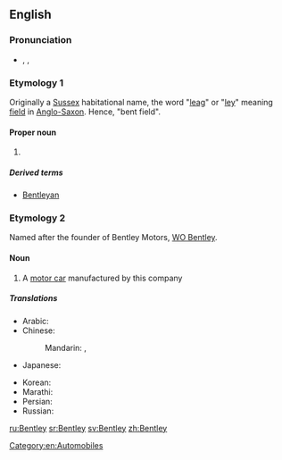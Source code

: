 ==English==

===Pronunciation===
* {{enPR|bĕnt'lē}}, {{IPA|/ˈbentliː/}}, {{X-SAMPA|/"bentli:/}}

{{wikipedia}}

===Etymology 1===
Originally a [[Sussex]] habitational name, the word "[[leag]]" or "[[ley]]" meaning [[field]] in [[Anglo-Saxon]]. Hence, "bent field".

====Proper noun====
{{en-proper noun|pl=Bentleys}}

# {{surname|A=An|English [[habitational]]|from=Old English}}

=====Derived terms=====
* [[Bentleyan]]

===Etymology 2===
Named after the founder of Bentley Motors, [[w:WO Bentley|WO Bentley]].

====Noun====
{{en-noun}}

# A [[motor car]] manufactured by this company

=====Translations=====
{{trans-top|British car}}
* Arabic: {{t-|ar|بنتلي|m|tr=bíntlī, béntlī|sc=Arab}}
* Chinese:
*: Mandarin: {{t|cmn|賓利|sc=Hani}}, {{t|cmn|宾利|tr=Bīnlì|sc=Hani}}
* Japanese: {{t-|ja|ベントレー|tr=Bentorē|sc=Jpan}}
{{trans-mid}}
* Korean: {{t-|ko|벤틀리|tr=Benteulli|sc=Kore}}
* Marathi: {{t-|mr|बेन्ट्ली|f|tr=benṭlī|sc=Deva}}
* Persian: {{t-|fa|بنتلی|tr=Bentli|sc=fa-Arab}}
* Russian: {{t-|ru|Бентли|f|tr=Bɛ́ntli|sc=Cyrl}}
{{trans-bottom}}

[[Category:en:Automobiles]]

[[ru:Bentley]]
[[sr:Bentley]]
[[sv:Bentley]]
[[zh:Bentley]]